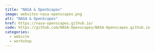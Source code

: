 ```yaml
---
title: "NASA & OpenScapes"
image: websites-nasa-openscapes.png
alt: "NASA & OpenScapes"
href: https://nasa-openscapes.github.io/
code: https://github.com/NASA-Openscapes/NASA-Openscapes.github.io
categories:
  - website
  - workshop
---
```

